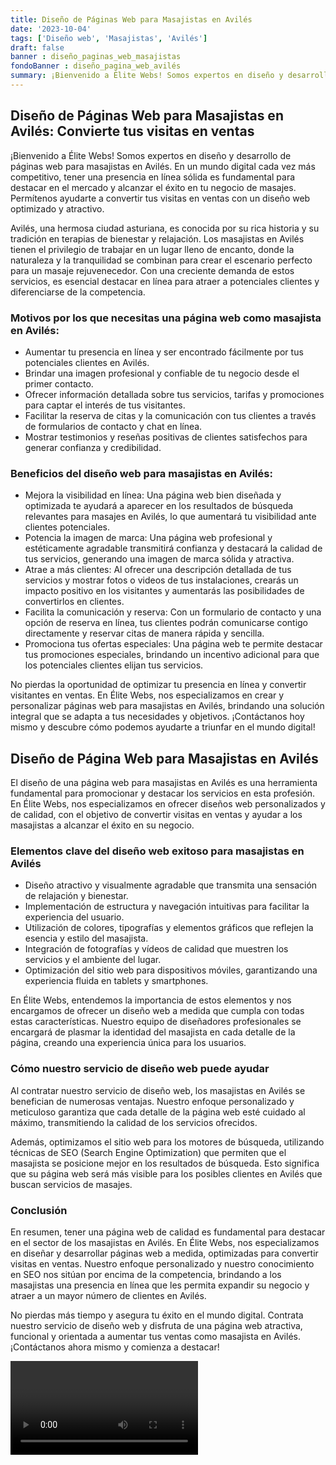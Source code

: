 ```yaml
---
title: Diseño de Páginas Web para Masajistas en Avilés
date: '2023-10-04'
tags: ['Diseño web', 'Masajistas', 'Avilés']
draft: false
banner : diseño_paginas_web_masajistas
fondoBanner : diseño_pagina_web_avilés
summary: ¡Bienvenido a Élite Webs! Somos expertos en diseño y desarrollo de páginas web para masajistas en Avilés. En un mundo digital cada vez más competitivo, tener una presencia en línea sólida es fundamental para destacar en el mercado y alcanzar el éxito en tu negocio de masajes. Permítenos ayudarte a convertir tus visitas en ventas con un diseño web optimizado y atractivo.
---
```


## Diseño de Páginas Web para Masajistas en Avilés: Convierte tus visitas en ventas 

¡Bienvenido a Élite Webs! Somos expertos en diseño y desarrollo de páginas web para masajistas en Avilés. En un mundo digital cada vez más competitivo, tener una presencia en línea sólida es fundamental para destacar en el mercado y alcanzar el éxito en tu negocio de masajes. Permítenos ayudarte a convertir tus visitas en ventas con un diseño web optimizado y atractivo.

Avilés, una hermosa ciudad asturiana, es conocida por su rica historia y su tradición en terapias de bienestar y relajación. Los masajistas en Avilés tienen el privilegio de trabajar en un lugar lleno de encanto, donde la naturaleza y la tranquilidad se combinan para crear el escenario perfecto para un masaje rejuvenecedor. Con una creciente demanda de estos servicios, es esencial destacar en línea para atraer a potenciales clientes y diferenciarse de la competencia.

### Motivos por los que necesitas una página web como masajista en Avilés:

- Aumentar tu presencia en línea y ser encontrado fácilmente por tus potenciales clientes en Avilés.
- Brindar una imagen profesional y confiable de tu negocio desde el primer contacto.
- Ofrecer información detallada sobre tus servicios, tarifas y promociones para captar el interés de tus visitantes.
- Facilitar la reserva de citas y la comunicación con tus clientes a través de formularios de contacto y chat en línea.
- Mostrar testimonios y reseñas positivas de clientes satisfechos para generar confianza y credibilidad.

### Beneficios del diseño web para masajistas en Avilés:

- Mejora la visibilidad en línea: Una página web bien diseñada y optimizada te ayudará a aparecer en los resultados de búsqueda relevantes para masajes en Avilés, lo que aumentará tu visibilidad ante clientes potenciales.
- Potencia la imagen de marca: Una página web profesional y estéticamente agradable transmitirá confianza y destacará la calidad de tus servicios, generando una imagen de marca sólida y atractiva.
- Atrae a más clientes: Al ofrecer una descripción detallada de tus servicios y mostrar fotos o videos de tus instalaciones, crearás un impacto positivo en los visitantes y aumentarás las posibilidades de convertirlos en clientes.
- Facilita la comunicación y reserva: Con un formulario de contacto y una opción de reserva en línea, tus clientes podrán comunicarse contigo directamente y reservar citas de manera rápida y sencilla.
- Promociona tus ofertas especiales: Una página web te permite destacar tus promociones especiales, brindando un incentivo adicional para que los potenciales clientes elijan tus servicios.

No pierdas la oportunidad de optimizar tu presencia en línea y convertir visitantes en ventas. En Élite Webs, nos especializamos en crear y personalizar páginas web para masajistas en Avilés, brindando una solución integral que se adapta a tus necesidades y objetivos. ¡Contáctanos hoy mismo y descubre cómo podemos ayudarte a triunfar en el mundo digital!

<GifSeo />

<Cta />

## Diseño de Página Web para Masajistas en Avilés

El diseño de una página web para masajistas en Avilés es una herramienta fundamental para promocionar y destacar los servicios en esta profesión. En Élite Webs, nos especializamos en ofrecer diseños web personalizados y de calidad, con el objetivo de convertir visitas en ventas y ayudar a los masajistas a alcanzar el éxito en su negocio.

### Elementos clave del diseño web exitoso para masajistas en Avilés

- Diseño atractivo y visualmente agradable que transmita una sensación de relajación y bienestar.
- Implementación de estructura y navegación intuitivas para facilitar la experiencia del usuario.
- Utilización de colores, tipografías y elementos gráficos que reflejen la esencia y estilo del masajista.
- Integración de fotografías y vídeos de calidad que muestren los servicios y el ambiente del lugar.
- Optimización del sitio web para dispositivos móviles, garantizando una experiencia fluida en tablets y smartphones.

En Élite Webs, entendemos la importancia de estos elementos y nos encargamos de ofrecer un diseño web a medida que cumpla con todas estas características. Nuestro equipo de diseñadores profesionales se encargará de plasmar la identidad del masajista en cada detalle de la página, creando una experiencia única para los usuarios.

### Cómo nuestro servicio de diseño web puede ayudar

Al contratar nuestro servicio de diseño web, los masajistas en Avilés se benefician de numerosas ventajas. Nuestro enfoque personalizado y meticuloso garantiza que cada detalle de la página web esté cuidado al máximo, transmitiendo la calidad de los servicios ofrecidos.

Además, optimizamos el sitio web para los motores de búsqueda, utilizando técnicas de SEO (Search Engine Optimization) que permiten que el masajista se posicione mejor en los resultados de búsqueda. Esto significa que su página web será más visible para los posibles clientes en Avilés que buscan servicios de masajes.

### Conclusión

En resumen, tener una página web de calidad es fundamental para destacar en el sector de los masajistas en Avilés. En Élite Webs, nos especializamos en diseñar y desarrollar páginas web a medida, optimizadas para convertir visitas en ventas. Nuestro enfoque personalizado y nuestro conocimiento en SEO nos sitúan por encima de la competencia, brindando a los masajistas una presencia en línea que les permita expandir su negocio y atraer a un mayor número de clientes en Avilés.

No pierdas más tiempo y asegura tu éxito en el mundo digital. Contrata nuestro servicio de diseño web y disfruta de una página web atractiva, funcional y orientada a aumentar tus ventas como masajista en Avilés. ¡Contáctanos ahora mismo y comienza a destacar!

<Video />

<CtaBot job='Masajistas' city='Avilés'/>

<Gmaps query='Avilés+españa+maps' />